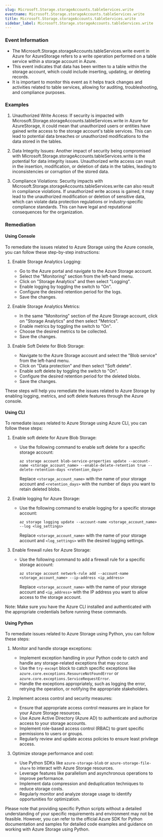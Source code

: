 ```yaml
--- 
slug: Microsoft.Storage.storageAccounts.tableServices.write
eventname: Microsoft.Storage.storageAccounts.tableServices.write
title: Microsoft.Storage.storageAccounts.tableServices.write
sidebar_label: Microsoft.Storage.storageAccounts.tableServices.write
---
```

                       
### Event Information

- The Microsoft.Storage.storageAccounts.tableServices.write event in Azure for AzureStorage refers to a write operation performed on a table service within a storage account in Azure.
- This event indicates that data has been written to a table within the storage account, which could include inserting, updating, or deleting records.
- It is important to monitor this event as it helps track changes and activities related to table services, allowing for auditing, troubleshooting, and compliance purposes.


### Examples

1. Unauthorized Write Access: If security is impacted with Microsoft.Storage.storageAccounts.tableServices.write in Azure for AzureStorage, it could mean that unauthorized users or entities have gained write access to the storage account's table services. This can lead to potential data breaches or unauthorized modifications to the data stored in the tables.

2. Data Integrity Issues: Another impact of security being compromised with Microsoft.Storage.storageAccounts.tableServices.write is the potential for data integrity issues. Unauthorized write access can result in the insertion, modification, or deletion of data in the tables, leading to inconsistencies or corruption of the stored data.

3. Compliance Violations: Security impacts with Microsoft.Storage.storageAccounts.tableServices.write can also result in compliance violations. If unauthorized write access is gained, it may lead to the unauthorized modification or deletion of sensitive data, which can violate data protection regulations or industry-specific compliance standards. This can have legal and reputational consequences for the organization.

### Remediation

#### Using Console

To remediate the issues related to Azure Storage using the Azure console, you can follow these step-by-step instructions:

1. Enable Storage Analytics Logging:
   - Go to the Azure portal and navigate to the Azure Storage account.
   - Select the "Monitoring" section from the left-hand menu.
   - Click on "Storage Analytics" and then select "Logging".
   - Enable logging by toggling the switch to "On".
   - Configure the desired retention period for the logs.
   - Save the changes.

2. Enable Storage Analytics Metrics:
   - In the same "Monitoring" section of the Azure Storage account, click on "Storage Analytics" and then select "Metrics".
   - Enable metrics by toggling the switch to "On".
   - Choose the desired metrics to be collected.
   - Save the changes.

3. Enable Soft Delete for Blob Storage:
   - Navigate to the Azure Storage account and select the "Blob service" from the left-hand menu.
   - Click on "Data protection" and then select "Soft delete".
   - Enable soft delete by toggling the switch to "On".
   - Configure the desired retention period for the deleted blobs.
   - Save the changes.

These steps will help you remediate the issues related to Azure Storage by enabling logging, metrics, and soft delete features through the Azure console.

#### Using CLI

To remediate issues related to Azure Storage using Azure CLI, you can follow these steps:

1. Enable soft delete for Azure Blob Storage:
   - Use the following command to enable soft delete for a specific storage account:
     ```
     az storage account blob-service-properties update --account-name <storage_account_name> --enable-delete-retention true --delete-retention-days <retention_days>
     ```
     Replace `<storage_account_name>` with the name of your storage account and `<retention_days>` with the number of days you want to retain deleted blobs.

2. Enable logging for Azure Storage:
   - Use the following command to enable logging for a specific storage account:
     ```
     az storage logging update --account-name <storage_account_name> --log <log_settings>
     ```
     Replace `<storage_account_name>` with the name of your storage account and `<log_settings>` with the desired logging settings.

3. Enable firewall rules for Azure Storage:
   - Use the following command to add a firewall rule for a specific storage account:
     ```
     az storage account network-rule add --account-name <storage_account_name> --ip-address <ip_address>
     ```
     Replace `<storage_account_name>` with the name of your storage account and `<ip_address>` with the IP address you want to allow access to the storage account.

Note: Make sure you have the Azure CLI installed and authenticated with the appropriate credentials before running these commands.

#### Using Python

To remediate issues related to Azure Storage using Python, you can follow these steps:

1. Monitor and handle storage exceptions:
   - Implement exception handling in your Python code to catch and handle any storage-related exceptions that may occur.
   - Use the `try-except` block to catch specific exceptions like `azure.core.exceptions.ResourceNotFoundError` or `azure.core.exceptions.ServiceRequestError`.
   - Handle the exceptions appropriately, such as logging the error, retrying the operation, or notifying the appropriate stakeholders.

2. Implement access control and security measures:
   - Ensure that appropriate access control measures are in place for your Azure Storage resources.
   - Use Azure Active Directory (Azure AD) to authenticate and authorize access to your storage accounts.
   - Implement role-based access control (RBAC) to grant specific permissions to users or groups.
   - Regularly review and update access policies to ensure least privilege access.

3. Optimize storage performance and cost:
   - Use Python SDKs like `azure-storage-blob` or `azure-storage-file-share` to interact with Azure Storage resources.
   - Leverage features like parallelism and asynchronous operations to improve performance.
   - Implement data compression and deduplication techniques to reduce storage costs.
   - Regularly monitor and analyze storage usage to identify opportunities for optimization.

Please note that providing specific Python scripts without a detailed understanding of your specific requirements and environment may not be feasible. However, you can refer to the official Azure SDK for Python documentation and samples for detailed code examples and guidance on working with Azure Storage using Python.


 